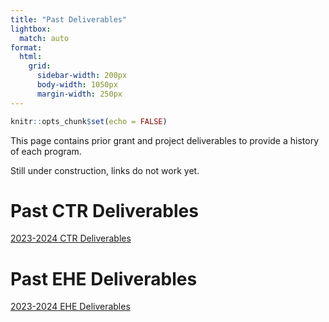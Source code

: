 ```yaml
---
title: "Past Deliverables"
lightbox:
  match: auto
format:
  html: 
    grid:
      sidebar-width: 200px
      body-width: 1050px
      margin-width: 250px
---
```


```r
knitr::opts_chunk$set(echo = FALSE)
```


This page contains prior grant and project deliverables to provide a history of each program.

Still under construction, links do not work yet.


# Past CTR Deliverables

[2023-2024 CTR Deliverables](ctr_deliverables23.html)


# Past EHE Deliverables

[2023-2024 EHE Deliverables](ehe_deliverables23.html)


